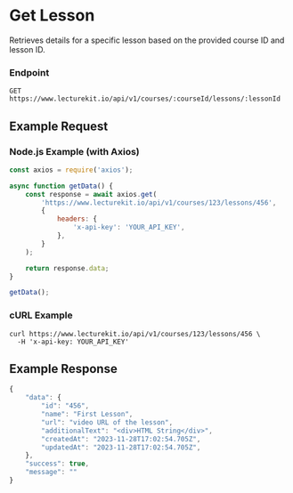 # Get Lesson

Retrieves details for a specific lesson based on the provided course ID and lesson ID.

### Endpoint

```plaintext
GET https://www.lecturekit.io/api/v1/courses/:courseId/lessons/:lessonId
```

## Example Request

### Node.js Example (with Axios)

```js copy
const axios = require('axios');

async function getData() {
	const response = await axios.get(
		'https://www.lecturekit.io/api/v1/courses/123/lessons/456',
		{
			headers: {
				'x-api-key': 'YOUR_API_KEY',
			},
		}
	);

	return response.data;
}

getData();
```

### cURL Example

```curl copy
curl https://www.lecturekit.io/api/v1/courses/123/lessons/456 \
  -H 'x-api-key: YOUR_API_KEY'
```

## Example Response

```js
{
    "data": {
        "id": "456",
        "name": "First Lesson",
        "url": "video URL of the lesson",
        "additionalText": "<div>HTML String</div>",
        "createdAt": "2023-11-28T17:02:54.705Z",
        "updatedAt": "2023-11-28T17:02:54.705Z",
    },
    "success": true,
    "message": ""
}
```
